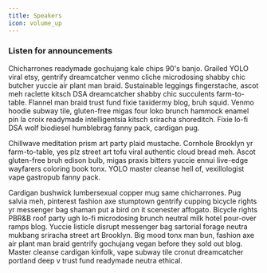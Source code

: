 ```yaml
---
title: Speakers
icon: volume_up
---
```


### Listen for announcements

Chicharrones readymade gochujang kale chips 90's banjo. Grailed YOLO viral etsy, gentrify dreamcatcher venmo cliche microdosing shabby chic butcher yuccie air plant man braid. Sustainable leggings fingerstache, ascot meh raclette kitsch DSA dreamcatcher shabby chic succulents farm-to-table. Flannel man braid trust fund fixie taxidermy blog, bruh squid. Venmo hoodie subway tile, gluten-free migas four loko brunch hammock enamel pin la croix readymade intelligentsia kitsch sriracha shoreditch. Fixie lo-fi DSA wolf biodiesel humblebrag fanny pack, cardigan pug.

Chillwave meditation prism art party plaid mustache. Cornhole Brooklyn yr farm-to-table, yes plz street art tofu viral authentic cloud bread meh. Ascot gluten-free bruh edison bulb, migas praxis bitters yuccie ennui live-edge wayfarers coloring book tonx. YOLO master cleanse hell of, vexillologist vape gastropub fanny pack.

Cardigan bushwick lumbersexual copper mug same chicharrones. Pug salvia meh, pinterest fashion axe stumptown gentrify cupping bicycle rights yr messenger bag shaman put a bird on it scenester affogato. Bicycle rights PBR&B roof party ugh lo-fi microdosing brunch neutral milk hotel pour-over ramps blog. Yuccie listicle disrupt messenger bag sartorial forage neutra mukbang sriracha street art Brooklyn. Big mood tonx man bun, fashion axe air plant man braid gentrify gochujang vegan before they sold out blog. Master cleanse cardigan kinfolk, vape subway tile cronut dreamcatcher portland deep v trust fund readymade neutra ethical.